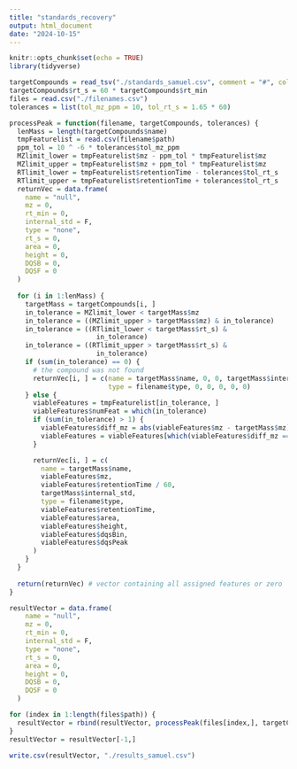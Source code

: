 ```yaml
---
title: "standards_recovery"
output: html_document
date: "2024-10-15"
---
```

```r
knitr::opts_chunk$set(echo = TRUE)
library(tidyverse)
```

```r
targetCompounds = read_tsv("./standards_samuel.csv", comment = "#", col_types = "cddl")
targetCompounds$rt_s = 60 * targetCompounds$rt_min
files = read.csv("./filenames.csv")
tolerances = list(tol_mz_ppm = 10, tol_rt_s = 1.65 * 60)
```


```r
processPeak = function(filename, targetCompounds, tolerances) {
  lenMass = length(targetCompounds$name)
  tmpFeaturelist = read.csv(filename$path)
  ppm_tol = 10 ^ -6 * tolerances$tol_mz_ppm
  MZlimit_lower = tmpFeaturelist$mz - ppm_tol * tmpFeaturelist$mz
  MZlimit_upper = tmpFeaturelist$mz + ppm_tol * tmpFeaturelist$mz
  RTlimit_lower = tmpFeaturelist$retentionTime - tolerances$tol_rt_s
  RTlimit_upper = tmpFeaturelist$retentionTime + tolerances$tol_rt_s
  returnVec = data.frame(
    name = "null",
    mz = 0,
    rt_min = 0,
    internal_std = F,
    type = "none",
    rt_s = 0,
    area = 0,
    height = 0,
    DQSB = 0,
    DQSF = 0
  )
  
  for (i in 1:lenMass) {
    targetMass = targetCompounds[i, ]
    in_tolerance = MZlimit_lower < targetMass$mz
    in_tolerance = ((MZlimit_upper > targetMass$mz) & in_tolerance)
    in_tolerance = ((RTlimit_lower < targetMass$rt_s) &
                      in_tolerance)
    in_tolerance = ((RTlimit_upper > targetMass$rt_s) &
                      in_tolerance)
    if (sum(in_tolerance) == 0) {
      # the compound was not found
      returnVec[i, ] = c(name = targetMass$name, 0, 0, targetMass$internal_std, 
                         type = filename$type, 0, 0, 0, 0, 0)
    } else {
      viableFeatures = tmpFeaturelist[in_tolerance, ]
      viableFeatures$numFeat = which(in_tolerance)
      if (sum(in_tolerance) > 1) {
        viableFeatures$diff_mz = abs(viableFeatures$mz - targetMass$mz)
        viableFeatures = viableFeatures[which(viableFeatures$diff_mz == min(viableFeatures$diff_mz)), ]
      } 

      returnVec[i, ] = c(
        name = targetMass$name,
        viableFeatures$mz,
        viableFeatures$retentionTime / 60,
        targetMass$internal_std,
        type = filename$type,
        viableFeatures$retentionTime,
        viableFeatures$area,
        viableFeatures$height,
        viableFeatures$dqsBin,
        viableFeatures$dqsPeak
      )
    }
  }
  
  return(returnVec) # vector containing all assigned features or zero
}
```

```r
resultVector = data.frame(
    name = "null",
    mz = 0,
    rt_min = 0,
    internal_std = F,
    type = "none",
    rt_s = 0,
    area = 0,
    height = 0,
    DQSB = 0,
    DQSF = 0
  )

for (index in 1:length(files$path)) {
  resultVector = rbind(resultVector, processPeak(files[index,], targetCompounds, tolerances))
}
resultVector = resultVector[-1,]
```

```r
write.csv(resultVector, "./results_samuel.csv")
```

